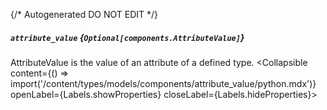 {/* Autogenerated DO NOT EDIT  */}

##### `attribute_value` *{`Optional[components.AttributeValue]`}*
AttributeValue is the value of an attribute of a defined type.
<Collapsible content={() => import('/content/types/models/components/attribute_value/python.mdx')} openLabel={Labels.showProperties} closeLabel={Labels.hideProperties}>
</Collapsible>


